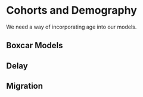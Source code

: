 # Cohorts and Demography

We need a way of incorporating age into our models. 

## Boxcar Models

## Delay  

## Migration 